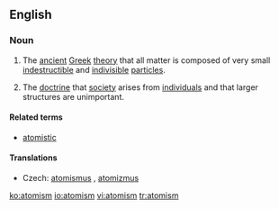 ==English==

===Noun===
{{wikipedia}}
{{en-noun|-}}

#{{philosophy}} The [[ancient]] [[Greek]] [[theory]] that all matter is composed of very small [[indestructible]] and [[indivisible]] [[particle]]s.
#{{philosophy}} The [[doctrine]] that [[society]] arises from [[individual]]s and that larger structures are unimportant.

====Related terms====
*[[atomistic]]

====Translations====
{{trans-top|ancient Greek theory}}
* Czech: [[atomismus]] {{m}}, [[atomizmus]] {{m}}
{{trans-mid}}
{{trans-bottom}}

[[ko:atomism]]
[[io:atomism]]
[[vi:atomism]]
[[tr:atomism]]